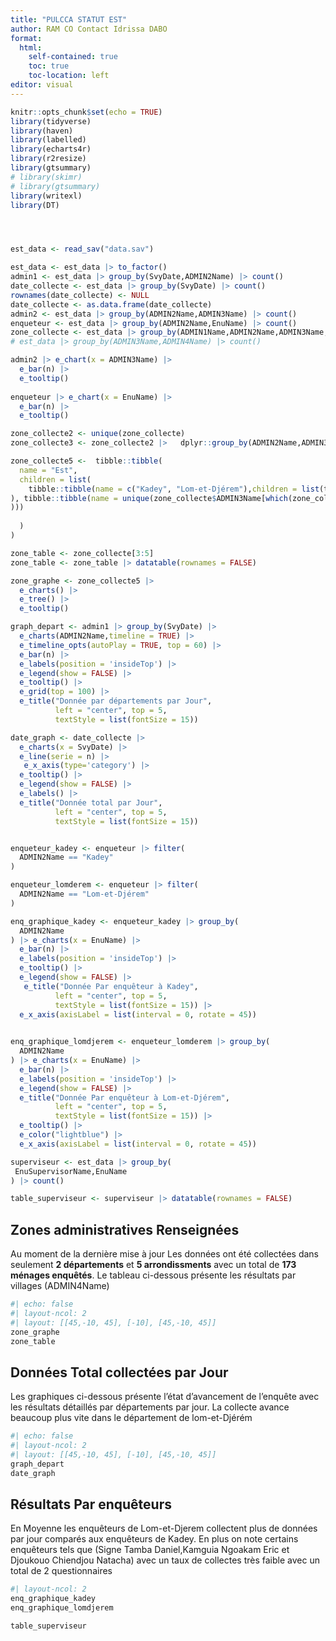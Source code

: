```yaml
---
title: "PULCCA STATUT EST"
author: RAM CO Contact Idrissa DABO
format: 
  html:
    self-contained: true
    toc: true
    toc-location: left
editor: visual
---
```


```r
knitr::opts_chunk$set(echo = TRUE)
library(tidyverse)
library(haven)
library(labelled)
library(echarts4r)
library(r2resize)
library(gtsummary)
# library(skimr)
# library(gtsummary)
library(writexl)
library(DT)




est_data <- read_sav("data.sav")

est_data <- est_data |> to_factor()
admin1 <- est_data |> group_by(SvyDate,ADMIN2Name) |> count()
date_collecte <- est_data |> group_by(SvyDate) |> count()
rownames(date_collecte) <- NULL
date_collecte <- as.data.frame(date_collecte)
admin2 <- est_data |> group_by(ADMIN2Name,ADMIN3Name) |> count()
enqueteur <- est_data |> group_by(ADMIN2Name,EnuName) |> count()
zone_collecte <- est_data |> group_by(ADMIN1Name,ADMIN2Name,ADMIN3Name,ADMIN4Name) |> count()
# est_data |> group_by(ADMIN3Name,ADMIN4Name) |> count()

admin2 |> e_chart(x = ADMIN3Name) |> 
  e_bar(n) |> 
  e_tooltip()
  
enqueteur |> e_chart(x = EnuName) |> 
  e_bar(n) |> 
  e_tooltip()

zone_collecte2 <- unique(zone_collecte)
zone_collecte3 <- zone_collecte2 |>   dplyr::group_by(ADMIN2Name,ADMIN3Name) |> count()

zone_collecte5 <-  tibble::tibble(
  name = "Est",
  children = list(
    tibble::tibble(name = c("Kadey", "Lom-et-Djérem"),children = list(tibble::tibble(name = unique(zone_collecte$ADMIN3Name[which(zone_collecte$ADMIN2Name == unique(zone_collecte$ADMIN2Name)[1])])
), tibble::tibble(name = unique(zone_collecte$ADMIN3Name[which(zone_collecte$ADMIN2Name == unique(zone_collecte$ADMIN2Name)[2])])
)))
    
  )
)

zone_table <- zone_collecte[3:5]
zone_table <- zone_table |> datatable(rownames = FALSE)

zone_graphe <- zone_collecte5 |> 
  e_charts() |> 
  e_tree() |> 
  e_tooltip()

graph_depart <- admin1 |> group_by(SvyDate) |> 
  e_charts(ADMIN2Name,timeline = TRUE) |> 
  e_timeline_opts(autoPlay = TRUE, top = 60) |> 
  e_bar(n) |> 
  e_labels(position = 'insideTop') |> 
  e_legend(show = FALSE) |> 
  e_tooltip() |> 
  e_grid(top = 100) |> 
  e_title("Donnée par départements par Jour", 
          left = "center", top = 5, 
          textStyle = list(fontSize = 15))

date_graph <- date_collecte |>
  e_charts(x = SvyDate) |>
  e_line(serie = n) |>
   e_x_axis(type='category') |>
  e_tooltip() |> 
  e_legend(show = FALSE) |> 
  e_labels() |> 
  e_title("Donnée total par Jour", 
          left = "center", top = 5, 
          textStyle = list(fontSize = 15))


enqueteur_kadey <- enqueteur |> filter(
  ADMIN2Name == "Kadey"
)

enqueteur_lomderem <- enqueteur |> filter(
  ADMIN2Name == "Lom-et-Djérem"
)

enq_graphique_kadey <- enqueteur_kadey |> group_by(
  ADMIN2Name
) |> e_charts(x = EnuName) |> 
  e_bar(n) |> 
  e_labels(position = 'insideTop') |> 
  e_tooltip() |> 
  e_legend(show = FALSE) |> 
   e_title("Donnée Par enquêteur à Kadey", 
          left = "center", top = 5, 
          textStyle = list(fontSize = 15)) |> 
  e_x_axis(axisLabel = list(interval = 0, rotate = 45))
  

enq_graphique_lomdjerem <- enqueteur_lomderem |> group_by(
  ADMIN2Name
) |> e_charts(x = EnuName) |> 
  e_bar(n) |> 
  e_labels(position = 'insideTop') |> 
  e_legend(show = FALSE) |> 
  e_title("Donnée Par enquêteur à Lom-et-Djérem", 
          left = "center", top = 5, 
          textStyle = list(fontSize = 15)) |> 
  e_tooltip() |> 
  e_color("lightblue") |> 
  e_x_axis(axisLabel = list(interval = 0, rotate = 45))

superviseur <- est_data |> group_by(
 EnuSupervisorName,EnuName
) |> count()

table_superviseur <- superviseur |> datatable(rownames = FALSE)
```

## Zones administratives Renseignées

Au moment de la dernière mise à jour Les données ont été collectées dans seulement **2 départements** et **5 arrondissments** avec un total de **173 ménages enquêtés**. Le tableau ci-dessous présente les résultats par villages (ADMIN4Name)

```r
#| echo: false
#| layout-ncol: 2
#| layout: [[45,-10, 45], [-10], [45,-10, 45]]
zone_graphe
zone_table

```

## Données Total collectées par Jour

Les graphiques ci-dessous présente l'état d'avancement de l'enquête avec les résultats détaillés par départements par jour. La collecte avance beaucoup plus vite dans le département de lom-et-Djérém

```r
#| echo: false
#| layout-ncol: 2
#| layout: [[45,-10, 45], [-10], [45,-10, 45]]
graph_depart
date_graph

```

## Résultats Par enquêteurs
En Moyenne les enquêteurs de Lom-et-Djerem collectent plus de données par jour comparés aux enquêteurs de Kadey. En plus on note certains enquêteurs tels que (Signe Tamba Daniel,Kamguia Ngoakam Eric et Djoukouo Chiendjou Natacha) avec un taux de collectes très faible avec un total de 2 questionnaires
```r
#| layout-ncol: 2
enq_graphique_kadey
enq_graphique_lomdjerem

```

```r
table_superviseur
```

